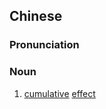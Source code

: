 {{also|积效}}
==Chinese==
{{zh-forms|s=积效}}

===Pronunciation===
{{zh-pron
|m=jīxiào
|cat=n
}}

===Noun===
{{zh-noun}}

# [[cumulative]] [[effect]]